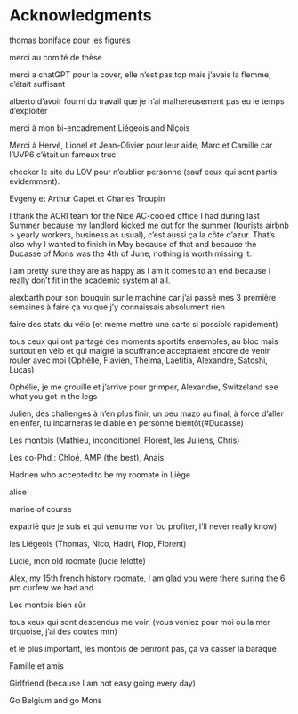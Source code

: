 # Acknowledgments

thomas boniface pour les figures

merci au comité de thèse

merci a chatGPT pour la cover, elle n'est pas top mais j'avais la flemme, c'était suffisant

alberto d'avoir fourni du travail que je n'ai malhereusement pas eu le temps d'exploiter

merci à mon bi-encadrement Liégeois and Niçois

Merci à Hervé, Lionel et Jean-Olivier pour leur aide, Marc et Camille car l'UVP6 c'était un fameux truc

checker le site du LOV pour n'oublier personne (sauf ceux qui sont partis evidemment).

Evgeny et Arthur Capet et Charles Troupin

I thank the ACRI team for the Nice AC-cooled office I had during last Summer because my landlord kicked me out for the summer (tourists airbnb \> yearly workers, business as usual), c'est aussi ça la côte d'azur. That's also why I wanted to finish in May because of that and because the Ducasse of Mons was the 4th of June, nothing is worth missing it.

i am pretty sure they are as happy as I am it comes to an end because I really don't fit in the academic system at all.

alexbarth pour son bouquin sur le machine car j'ai passé mes 3 première semaines à faire ça vu que j'y connaissais absolument rien

faire des stats du vélo (et meme mettre une carte si possible rapidement)

tous ceux qui ont partagé des moments sportifs ensembles, au bloc mais surtout en vélo et qui malgré la souffrance acceptaient encore de venir rouler avec moi (Ophélie, Flavien, Thelma, Laetitia, Alexandre, Satoshi, Lucas)

Ophélie, je me grouille et j'arrive pour grimper, Alexandre, Switzeland see what you got in the legs

Julien, des challenges à n'en plus finir, un peu mazo au final, à force d'aller en enfer, tu incarneras le diable en personne bientôt(#Ducasse)

Les montois (Mathieu, inconditionel, Florent, les Juliens, Chris)

Les co-Phd : Chloé, AMP (the best), Anais

Hadrien who accepted to be my roomate in Liège

alice

marine of course

expatrié que je suis et qui venu me voir 'ou profiter, I'll never really know)

les Liégeois (Thomas, Nico, Hadri, Flop, Florent)

Lucie, mon old roomate (lucie lelotte)

Alex, my 15th french history roomate, I am glad you were there suring the 6 pm curfew we had and

Les montois bien sûr

tous xeux qui sont descendus me voir, (vous veniez pour moi ou la mer tirquoise, j'ai des doutes mtn)

et le plus important, les montois de périront pas, ça va casser la baraque

Famille et amis

Girlfriend (because I am not easy going every day)

Go Belgium and go Mons
